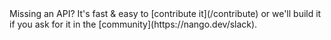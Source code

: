 <Tip>
    Missing an API? It's fast & easy to [contribute it](/contribute) or we'll build it if you ask for
    it in the [community](https://nango.dev/slack).
</Tip>

<CardGroup cols={4}>
    <Card title="Brex" href="/integrations/all/brex" color="#68a063" />
    <Card title="Pennylane" href="/integrations/all/pennylane" color="#68a063" />
    <Card title="Ramp" href="/integrations/all/ramp" color="#68a063" />
</CardGroup>
